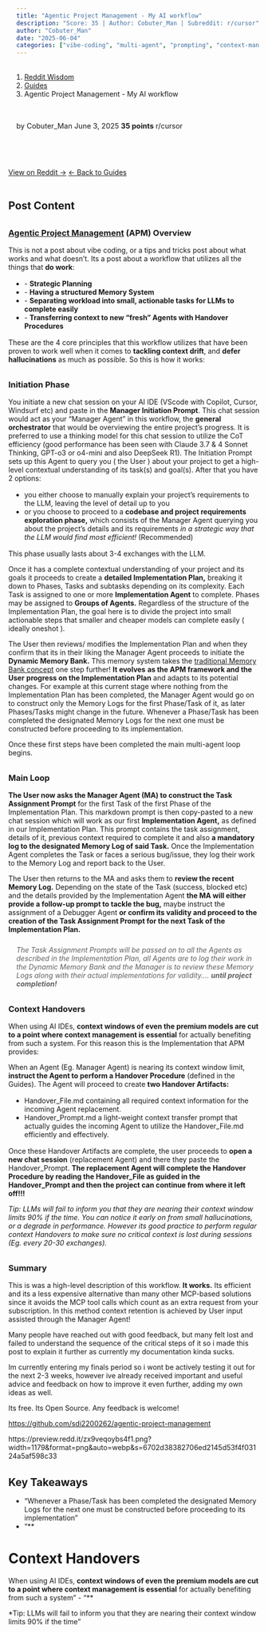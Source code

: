 ```yaml
---
title: "Agentic Project Management - My AI workflow"
description: "Score: 35 | Author: Cobuter_Man | Subreddit: r/cursor"
author: "Cobuter_Man"
date: "2025-06-04"
categories: ["vibe-coding", "multi-agent", "prompting", "context-management"]
---
```


<nav aria-label="breadcrumb">
  <ol class="breadcrumb">
    <li class="breadcrumb-item"><a href="../../../index.html">Reddit Wisdom</a></li>
    <li class="breadcrumb-item"><a href="../../index.html">Guides</a></li>
    <li class="breadcrumb-item active" aria-current="page">Agentic Project Management - My AI workflow</li>
  </ol>
</nav>

<div class="post-meta">
  <span class="author">by Cobuter_Man</span>
  <span class="date">June 3, 2025</span>
  <span class="score">35 points</span>
  <span class="subreddit">r/cursor</span>
</div>

<div class="post-actions">
  <a href="https://reddit.com/r/cursor/comments/1l2p2y6/agentic_project_management_my_ai_workflow/" target="_blank" class="btn btn-primary">View on Reddit →</a>
  <a href="../../" class="btn btn-outline-secondary">← Back to Guides</a>
</div>

## Post Content

### [Agentic Project Management](https://github.com/sdi2200262/agentic-project-management) (APM) Overview

This is not a post about vibe coding, or a tips and tricks post about what works and what doesn't. Its a post about a workflow that utilizes all the things that **do work**:

- \- **Strategic Planning**
- \- **Having a structured Memory System**
- \- **Separating workload into small, actionable tasks for LLMs to complete easily**
- \- **Transferring context to new "fresh" Agents with Handover Procedures**

These are the 4 core principles that this workflow utilizes that have been proven to work well when it comes to **tackling context drift**, and **defer hallucinations** as much as possible. So this is how it works:

### Initiation Phase

You initiate a new chat session on your AI IDE (VScode with Copilot, Cursor, Windsurf etc) and paste in the **Manager Initiation Prompt**. This chat session would act as your "Manager Agent" in this workflow, the **general orchestrator** that would be overviewing the entire project's progress. It is preferred to use a thinking model for this chat session to utilize the CoT efficiency (good performance has been seen with Claude 3.7 & 4 Sonnet Thinking, GPT-o3 or o4-mini and also DeepSeek R1). The Initiation Prompt sets up this Agent to query you ( the User ) about your project to get a high-level contextual understanding of its task(s) and goal(s). After that you have 2 options:

- you either choose to manually explain your project's requirements to the LLM, leaving the level of detail up to you
- or you choose to proceed to a **codebase and project requirements exploration phase,** which consists of the Manager Agent querying you about the project's details and its requirements *in a strategic way that the LLM would find most efficient!*  (Recommended)

This phase usually lasts about 3-4 exchanges with the LLM.

Once it has a complete contextual understanding of your project and its goals it proceeds to create a **detailed Implementation Plan,** breaking it down to Phases, Tasks and subtasks depending on its complexity. Each Task is assigned to one or more **Implementation Agent** to complete. Phases may be assigned to **Groups of Agents.** Regardless of the structure of the Implementation Plan, the goal here is to divide the project into small actionable steps that smaller and cheaper models can complete easily ( ideally oneshot ).

The User then reviews/ modifies the Implementation Plan and when they confirm that its in their liking the Manager Agent proceeds to initiate the **Dynamic Memory Bank.** This memory system takes the [traditional Memory Bank concept](https://docs.cline.bot/prompting/cline-memory-bank) one step further! **It evolves** **as the APM framework and the User** **progress on the Implementation Plan** and adapts to its potential changes.  For example at this current stage where nothing from the Implementation Plan has been completed, the Manager Agent would go on to construct only the Memory Logs for the first Phase/Task of it, as later Phases/Tasks might change in the future. Whenever a Phase/Task has been completed the designated Memory Logs for the next one must be constructed before proceeding to its implementation.

Once these first steps have been completed the main multi-agent loop begins.

### Main Loop

**The User now asks the Manager Agent (MA) to construct the Task Assignment Prompt** for the first Task of the first Phase of the Implementation Plan. This markdown prompt is then copy-pasted to a new chat session which will work as our first **Implementation Agent,** as defined in our Implementation Plan. This prompt contains the task assignment, details of it, previous context required to complete it and also **a mandatory log to the designated Memory Log of said Task.** Once the Implementation Agent completes the Task or faces a serious bug/issue, they log their work to the Memory Log and report back to the User.

The User then returns to the MA and asks them to **review the recent Memory Log.** Depending on the state of the Task (success, blocked etc) and the details provided by the Implementation Agent **the MA will either provide a follow-up prompt to tackle the bug,** maybe instruct the assignment of a Debugger Agent **or confirm its validity and proceed to the creation of the Task Assignment Prompt for the next Task of the Implementation Plan.**

>The Task Assignment Prompts will be passed on to all the Agents as described in the Implementation Plan, all Agents are to log their work in the Dynamic Memory Bank and the Manager is to review these Memory Logs along with their actual implementations for validity.... **until project completion!**

### Context Handovers

When using AI IDEs, **context windows of even the premium models are cut to a point where context management is essential** for actually benefiting from such a system. For this reason this is the Implementation that APM provides:

When an Agent (Eg. Manager Agent) is nearing its context window limit, **instruct the Agent to perform a Handover Procedure** (defined in the Guides). The Agent will proceed to create **two Handover Artifacts:**

- Handover\_File.md containing all required context information for the incoming Agent replacement.
- Handover\_Prompt.md a light-weight context transfer prompt that actually guides the incoming Agent to utilize the Handover\_File.md efficiently and effectively.

Once these Handover Artifacts are complete, the user proceeds to **open a new chat session** (replacement Agent) and there they paste the Handover\_Prompt. **The replacement Agent will complete the Handover Procedure by reading the Handover\_File as guided in the Handover\_Prompt and then the project can continue from where it left off!!!**

*Tip: LLMs will fail to inform you that they are nearing their context window limits 90% if the time. You can notice it early on from small hallucinations, or a degrade in performance. However its good practice to perform regular context Handovers to make sure no critical context is lost during sessions (Eg. every 20-30 exchanges).*

### Summary

This is was a high-level description of this workflow. **It works.** Its efficient and its a less expensive alternative than many other MCP-based solutions since it avoids the MCP tool calls which count as an extra request from your subscription. In this method context retention is achieved by User input assisted through the Manager Agent!

Many people have reached out with good feedback, but many felt lost and failed to understand the sequence of the critical steps of it so i made this post to explain it further as currently my documentation kinda sucks.

Im currently entering my finals period so i wont be actively testing it out for the next 2-3 weeks, however ive already received important and useful advice and feedback on how to improve it even further, adding my own ideas as well.

Its free. Its Open Source. Any feedback is welcome!

[https://github.com/sdi2200262/agentic-project-management](https://github.com/sdi2200262/agentic-project-management)

https://preview.redd.it/zx9veqoybs4f1.png?width=1179&format=png&auto=webp&s=6702d38382706ed2145d53f4f03124a5af598c33

## Key Takeaways

- "Whenever a Phase/Task has been completed the designated Memory Logs for the next one must be constructed before proceeding to its implementation"
- "**

# Context Handovers

When using AI IDEs, **context windows of even the premium models are cut to a point where context management is essential** for actually benefiting from such a system"
- "**

*Tip: LLMs will fail to inform you that they are nearing their context window limits 90% if the time"

<style>
.post-meta {
  display: flex;
  gap: 1.5rem;
  flex-wrap: wrap;
  margin: 1rem 0 2rem 0;
  padding: 1rem;
  background: var(--bs-light);
  border-radius: 0.5rem;
  font-size: 0.9rem;
}

.post-meta span {
  color: var(--bs-secondary);
}

.post-meta .score {
  color: var(--bs-success);
  font-weight: bold;
}

.post-actions {
  display: flex;
  gap: 1rem;
  margin: 2rem 0;
}

.post-content {
  line-height: 1.8;
  font-size: 1.1rem;
}

h2, h3, h4 {
  margin-top: 2rem;
  margin-bottom: 1rem;
}

ul, ol {
  margin: 1rem 0;
  padding-left: 2rem;
}

blockquote {
  border-left: 4px solid var(--bs-primary);
  padding-left: 1rem;
  margin: 1.5rem 0;
  font-style: italic;
}

code {
  background: var(--bs-light);
  padding: 0.2rem 0.4rem;
  border-radius: 0.25rem;
}

pre {
  background: var(--bs-light);
  padding: 1rem;
  border-radius: 0.5rem;
  overflow-x: auto;
}
</style>